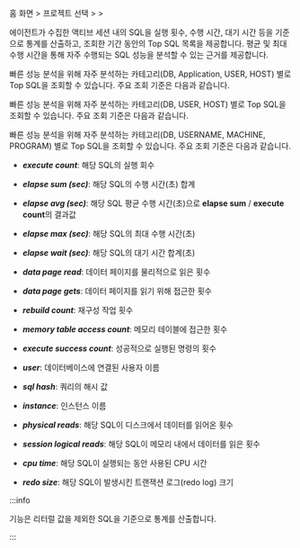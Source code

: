 홈 화면 &gt; 프로젝트 선택 &gt; <Cmdname sid="side_reportStat" className="uitext" /> &gt; <Cmdname sid="side_dbSqlStat" className="uitext" />

에이전트가 수집한 액티브 세션 내의 SQL을 실행 횟수, 수행 시간, 대기 시간 등을 기준으로 통계를 산출하고, 조회한 기간 동안의 Top SQL 목록을 제공합니다. 평균 및 최대 수행 시간을 통해 자주 수행되는 SQL 성능을 분석할 수 있는 근거를 제공합니다.

<InDoc product="postgresql">

빠른 성능 분석을 위해 자주 분석하는 카테고리(DB, Application, USER, HOST) 별로 Top SQL을 조회할 수 있습니다. 주요 조회 기준은 다음과 같습니다.

</InDoc>

<InDoc product="mysql">

빠른 성능 분석을 위해 자주 분석하는 카테고리(DB, USER, HOST) 별로 Top SQL을 조회할 수 있습니다. 주요 조회 기준은 다음과 같습니다.

</InDoc>

<InDoc product="oracle-pro,oracle">

빠른 성능 분석을 위해 자주 분석하는 카테고리(DB, USERNAME, MACHINE, PROGRAM) 별로 Top SQL을 조회할 수 있습니다. 주요 조회 기준은 다음과 같습니다.

</InDoc>

* ***execute count***: 해당 SQL의 실행 회수

* ***elapse sum (sec)***: 해당 SQL의 수행 시간(초) 합계

* ***elapse avg (sec)***:	해당 SQL 평균 수행 시간(초)으로 **elapse sum** / **execute count**의 결과값

* ***elapse max (sec)***: 해당 SQL의 최대 수행 시간(초)

<Xclude product="mysql">

* ***elapse wait (sec)***: 해당 SQL의 대기 시간 합계(초)

</Xclude>

<InDoc product="altibase">

* ***data page read***: 데이터 페이지를 물리적으로 읽은 횟수

* ***data page gets***: 데이터 페이지를 읽기 위해 접근한 횟수

* ***rebuild count***: 재구성 작업 횟수

* ***memory table access count***: 메모리 테이블에 접근한 횟수

* ***execute success count***: 성공적으로 실행된 명령의 횟수

* ***user***: 데이터베이스에 연결된 사용자 이름

* ***sql hash***: 쿼리의 해시 값

</InDoc>

* ***instance***: 인스턴스 이름

<InDoc product="oracle,oracle-pro">

* ***physical reads***: 해당 SQL이 디스크에서 데이터를 읽어온 횟수

* ***session logical reads***: 해당 SQL이 메모리 내에서 데이터를 읽은 횟수

</InDoc>

<InDoc product="oracle-pro">

* ***cpu time***: 해당 SQL이 실행되는 동안 사용된 CPU 시간

* ***redo size***: 해당 SQL이 발생시킨 트랜잭션 로그(redo log) 크기

</InDoc>

:::info

<Cmdname sid="side_dbSqlStat" className="uitext" /> 기능은 리터럴 값을 제외한 SQL을 기준으로 통계를 산출합니다.

:::
